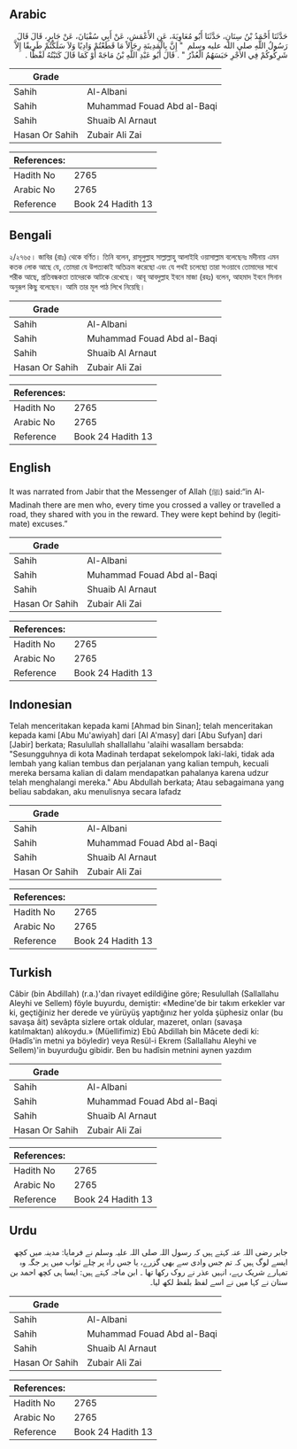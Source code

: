 ## Arabic


<div dir="rtl" lang="ar" style={{fontSize:'larger',backgroundColor:'#f8f9fa',padding:20}}>
حَدَّثَنَا أَحْمَدُ بْنُ سِنَانٍ، حَدَّثَنَا أَبُو مُعَاوِيَةَ، عَنِ الأَعْمَشِ، عَنْ أَبِي سُفْيَانَ، عَنْ جَابِرٍ، قَالَ قَالَ رَسُولُ اللَّهِ صلى الله عليه وسلم ‏ "‏ إِنَّ بِالْمَدِينَةِ رِجَالاً مَا قَطَعْتُمْ وَادِيًا وَلاَ سَلَكْتُمْ طَرِيقًا إِلاَّ شَرِكُوكُمْ فِي الأَجْرِ حَبَسَهُمُ الْعُذْرُ ‏"‏ ‏.‏ قَالَ أَبُو عَبْدِ اللَّهِ بْنُ مَاجَهْ أَوْ كَمَا قَالَ كَتَبْتُهُ لَفْظًا ‏.‏
</div>
<div style={{backgroundColor:'#f8f9fa',padding:20, marginBottom: 10}}><table> <thead> <tr> <th>Grade</th> <th></th> </tr> </thead> <tbody> <tr><td>Sahih</td><td>Al-Albani</td></tr><tr><td>Sahih</td><td>Muhammad Fouad Abd al-Baqi</td></tr><tr><td>Sahih</td><td>Shuaib Al Arnaut</td></tr><tr><td>Hasan Or Sahih</td><td>Zubair Ali Zai</td></tr></tbody></table><table> <thead> <tr> <th>References:</th> <th></th> </tr> </thead> <tbody><tr><td>Hadith No</td><td>2765</td></tr><tr><td>Arabic No</td><td>2765</td></tr><tr><td>Reference</td><td>Book 24 Hadith 13</td></tr></tbody></table></div>

## Bengali


<div dir="ltr" lang="bn" style={{fontSize:'larger',backgroundColor:'#f8f9fa',padding:20}}>
২/২৭৬৫। জাবির (রাঃ) থেকে বর্ণিত। তিনি বলেন, রাসূলুল্লাহ সাল্লাল্লাহু আলাইহি ওয়াসাল্লাম বলেছেনঃ মদীনায় এমন কতক লোক আছে যে, তোমরা যে উপত্যকাই অতিক্রম করেছো এবং যে পথই চলেছো তারা সওয়াবে তোমাদের সাথে শরীক আছে, প্রতিবন্ধকতা তাদেরকে আটকে রেখেছে। আবূ আবদুল্লাহ ইবনে মাজা (রহঃ) বলেন, আহমাদ ইবনে সিনান অনুরূপ কিছু বলেছেন। আমি তার মূল পাঠ লিখে নিয়েছি।
</div>
<div style={{backgroundColor:'#f8f9fa',padding:20, marginBottom: 10}}><table> <thead> <tr> <th>Grade</th> <th></th> </tr> </thead> <tbody> <tr><td>Sahih</td><td>Al-Albani</td></tr><tr><td>Sahih</td><td>Muhammad Fouad Abd al-Baqi</td></tr><tr><td>Sahih</td><td>Shuaib Al Arnaut</td></tr><tr><td>Hasan Or Sahih</td><td>Zubair Ali Zai</td></tr></tbody></table><table> <thead> <tr> <th>References:</th> <th></th> </tr> </thead> <tbody><tr><td>Hadith No</td><td>2765</td></tr><tr><td>Arabic No</td><td>2765</td></tr><tr><td>Reference</td><td>Book 24 Hadith 13</td></tr></tbody></table></div>

## English


<div dir="ltr" lang="en" style={{fontSize:'larger',backgroundColor:'#f8f9fa',padding:20}}>
It was narrated from Jabir that the Messenger of Allah (ﷺ) said:“in Al-Madinah there are men who, every time you crossed a valley or travelled a road, they shared with you in the reward. They were kept behind by (legitimate) excuses.”
</div>
<div style={{backgroundColor:'#f8f9fa',padding:20, marginBottom: 10}}><table> <thead> <tr> <th>Grade</th> <th></th> </tr> </thead> <tbody> <tr><td>Sahih</td><td>Al-Albani</td></tr><tr><td>Sahih</td><td>Muhammad Fouad Abd al-Baqi</td></tr><tr><td>Sahih</td><td>Shuaib Al Arnaut</td></tr><tr><td>Hasan Or Sahih</td><td>Zubair Ali Zai</td></tr></tbody></table><table> <thead> <tr> <th>References:</th> <th></th> </tr> </thead> <tbody><tr><td>Hadith No</td><td>2765</td></tr><tr><td>Arabic No</td><td>2765</td></tr><tr><td>Reference</td><td>Book 24 Hadith 13</td></tr></tbody></table></div>

## Indonesian


<div dir="ltr" lang="id" style={{fontSize:'larger',backgroundColor:'#f8f9fa',padding:20}}>
Telah menceritakan kepada kami [Ahmad bin Sinan]; telah menceritakan kepada kami [Abu Mu'awiyah] dari [Al A'masy] dari [Abu Sufyan] dari [Jabir] berkata; Rasulullah shallallahu 'alaihi wasallam bersabda: "Sesungguhnya di kota Madinah terdapat sekelompok laki-laki, tidak ada lembah yang kalian tembus dan perjalanan yang kalian tempuh, kecuali mereka bersama kalian di dalam mendapatkan pahalanya karena udzur telah menghalangi mereka." Abu Abdullah berkata; Atau sebagaimana yang beliau sabdakan, aku menulisnya secara lafadz
</div>
<div style={{backgroundColor:'#f8f9fa',padding:20, marginBottom: 10}}><table> <thead> <tr> <th>Grade</th> <th></th> </tr> </thead> <tbody> <tr><td>Sahih</td><td>Al-Albani</td></tr><tr><td>Sahih</td><td>Muhammad Fouad Abd al-Baqi</td></tr><tr><td>Sahih</td><td>Shuaib Al Arnaut</td></tr><tr><td>Hasan Or Sahih</td><td>Zubair Ali Zai</td></tr></tbody></table><table> <thead> <tr> <th>References:</th> <th></th> </tr> </thead> <tbody><tr><td>Hadith No</td><td>2765</td></tr><tr><td>Arabic No</td><td>2765</td></tr><tr><td>Reference</td><td>Book 24 Hadith 13</td></tr></tbody></table></div>

## Turkish


<div dir="ltr" lang="tr" style={{fontSize:'larger',backgroundColor:'#f8f9fa',padding:20}}>
Câbir (bin Abdillah) (r.a.)'dan rivayet edildiğine göre; Resulullah (Sallallahu Aleyhi ve Sellem) föyle buyurdu, demiştir: «Medine'de bir takım erkekler var ki, geçtiğiniz her derede ve yürüyüş yaptığınız her yolda şüphesiz onlar (bu savaşa âit) sevâpta sizlere ortak oldular, mazeret, onları (savaşa katılmaktan) alıkoydu.» (Müellifimiz) Ebû Abdillah bin Mâcete dedi ki: (Hadîs'in metni ya böyledir) veya Resül-i Ekrem (Sallallahu Aleyhi ve Sellem)'in buyurduğu gibidir. Ben bu hadîsin metnini aynen yazdım
</div>
<div style={{backgroundColor:'#f8f9fa',padding:20, marginBottom: 10}}><table> <thead> <tr> <th>Grade</th> <th></th> </tr> </thead> <tbody> <tr><td>Sahih</td><td>Al-Albani</td></tr><tr><td>Sahih</td><td>Muhammad Fouad Abd al-Baqi</td></tr><tr><td>Sahih</td><td>Shuaib Al Arnaut</td></tr><tr><td>Hasan Or Sahih</td><td>Zubair Ali Zai</td></tr></tbody></table><table> <thead> <tr> <th>References:</th> <th></th> </tr> </thead> <tbody><tr><td>Hadith No</td><td>2765</td></tr><tr><td>Arabic No</td><td>2765</td></tr><tr><td>Reference</td><td>Book 24 Hadith 13</td></tr></tbody></table></div>

## Urdu


<div dir="rtl" lang="ur" style={{fontSize:'larger',backgroundColor:'#f8f9fa',padding:20}}>
جابر رضی اللہ عنہ کہتے ہیں کہ رسول اللہ صلی اللہ علیہ وسلم نے فرمایا: مدینہ میں کچھ ایسے لوگ ہیں کہ تم جس وادی سے بھی گزرے، یا جس راہ پر چلے ثواب میں ہر جگہ وہ تمہارے شریک رہے، انہیں عذر نے روک رکھا تھا ۔ ابن ماجہ کہتے ہیں: ایسا ہی کچھ احمد بن سنان نے کہا میں نے اسے لفظ بلفظ لکھ لیا۔
</div>
<div style={{backgroundColor:'#f8f9fa',padding:20, marginBottom: 10}}><table> <thead> <tr> <th>Grade</th> <th></th> </tr> </thead> <tbody> <tr><td>Sahih</td><td>Al-Albani</td></tr><tr><td>Sahih</td><td>Muhammad Fouad Abd al-Baqi</td></tr><tr><td>Sahih</td><td>Shuaib Al Arnaut</td></tr><tr><td>Hasan Or Sahih</td><td>Zubair Ali Zai</td></tr></tbody></table><table> <thead> <tr> <th>References:</th> <th></th> </tr> </thead> <tbody><tr><td>Hadith No</td><td>2765</td></tr><tr><td>Arabic No</td><td>2765</td></tr><tr><td>Reference</td><td>Book 24 Hadith 13</td></tr></tbody></table></div>